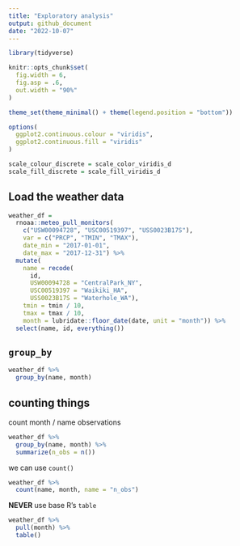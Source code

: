 ```yaml
---
title: "Exploratory analysis"
output: github_document
date: "2022-10-07"
---
```

```r
library(tidyverse)

knitr::opts_chunk$set(
  fig.width = 6,
  fig.asp = .6,
  out.width = "90%"
)

theme_set(theme_minimal() + theme(legend.position = "bottom"))

options(
  ggplot2.continuous.colour = "viridis",
  ggplot2.continuous.fill = "viridis"
)

scale_colour_discrete = scale_color_viridis_d
scale_fill_discrete = scale_fill_viridis_d
```


## Load the weather data 

```r
weather_df =  
  rnoaa::meteo_pull_monitors(
    c("USW00094728", "USC00519397", "USS0023B17S"),
    var = c("PRCP", "TMIN", "TMAX"), 
    date_min = "2017-01-01",
    date_max = "2017-12-31") %>%
  mutate(
    name = recode(
      id, 
      USW00094728 = "CentralPark_NY", 
      USC00519397 = "Waikiki_HA",
      USS0023B17S = "Waterhole_WA"),
    tmin = tmin / 10,
    tmax = tmax / 10,
    month = lubridate::floor_date(date, unit = "month")) %>%
  select(name, id, everything())
```



## `group_by`

```r
weather_df %>%
  group_by(name, month)
```


## counting things

count month / name observations

```r
weather_df %>%
  group_by(name, month) %>%
  summarize(n_obs = n())
```

we can use `count()`

```r
weather_df %>%
  count(name, month, name = "n_obs")
```

**NEVER** use base R's `table` 

```r
weather_df %>%
  pull(month) %>%
  table()
```












